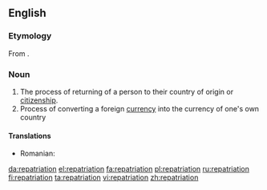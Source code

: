 ==English==

===Etymology===
From {{etyl|LL.}} {{term|repatrio||to restore someone to his homeland|lang=la}}.

===Noun===
{{en-noun}}
{{wikipedia}}

# The process of returning of a person to their country of origin or [[citizenship]].
# Process of converting a foreign [[currency]] into the currency of one's own country

====Translations====
* Romanian: {{t|ro|repatriere}} 

[[da:repatriation]]
[[el:repatriation]]
[[fa:repatriation]]
[[pl:repatriation]]
[[ru:repatriation]]
[[fi:repatriation]]
[[ta:repatriation]]
[[vi:repatriation]]
[[zh:repatriation]]